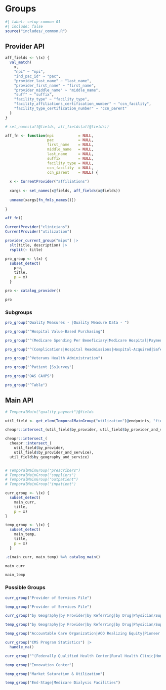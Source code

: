 # Groups {#sec-keygroups}

```r
#| label: setup-common-01
#| include: false
source("includes/_common.R")
```

## Provider API

```r
aff_fields <- \(x) {
  val_match(
    x,
    "npi" ~ "npi",
    "ind_pac_id" ~ "pac",
    "provider_last_name" ~ "last_name",
    "provider_first_name" ~ "first_name",
    "provider_middle_name" ~ "middle_name",
    "suff" ~ "suffix",
    "facility_type" ~ "facility_type",
    "facility_affiliations_certification_number" ~ "ccn_facility",
    "facility_type_certification_number" ~ "ccn_parent"
  )
}

# set_names(aff@fields, aff_fields(aff@fields))

aff_fn <- function(npi           = NULL,
                   pac           = NULL,
                   first_name    = NULL,
                   middle_name   = NULL,
                   last_name     = NULL,
                   suffix        = NULL,
                   facility_type = NULL,
                   ccn_facility  = NULL,
                   ccn_parent    = NULL) {
  
  x <- CurrentProvider("affiliations")
  
  xargs <- set_names(x@fields, aff_fields(x@fields))
  
  unname(xargs[fn_fmls_names()])
  
}

aff_fn()
```


```r
CurrentProvider("clinicians")
CurrentProvider("utilization")

provider_current_group("mips") |> 
  slt(title, description) |> 
  rsplit(~ title)
```


```r
pro_group <- \(x) {
  subset_detect(
    pro, 
    title, 
    p = x)
  }

pro <- catalog_provider()

pro
```

### Subgroups

```r
pro_group("Quality Measures - |Quality Measure Data - ")

pro_group("^Hospital Value-Based Purchasing")

pro_group("^(Medicare Spending Per Beneficiary|Medicare Hospital|Payment)")

pro_group("^(Complications|Hospital Readmissions|Hospital-Acquired|Safety and Healthcare|Unplanned|Timely|Healthcare Associated)")

pro_group("^Veterans Health Administration")

pro_group("^Patient [Ss]urvey")

pro_group("OAS CAHPS")

pro_group("^Table")
```


## Main API

```r
# TemporalMain("quality_payment")@fields

util_field <- get_elem(TemporalMainGroup("utilization")@endpoints, "fields", regex = TRUE)

cheapr::intersect_(util_field$by_provider, util_field$by_provider_and_service)

cheapr::intersect_(
  cheapr::intersect_(
    util_field$by_provider, 
    util_field$by_provider_and_service),
  util_field$by_geography_and_service)


# TemporalMainGroup("prescribers")
# TemporalMainGroup("suppliers")
# TemporalMainGroup("outpatient")
# TemporalMainGroup("inpatient")
```


```r
curr_group <- \(x) {
  subset_detect(
    main_curr, 
    title, 
    p = x)
}

temp_group <- \(x) {
  subset_detect(
    main_temp, 
    title, 
    p = x)
  }

.c(main_curr, main_temp) %=% catalog_main()

main_curr

main_temp
```

### Possible Groups

```r
curr_group("Provider of Services File")

temp_group("Provider of Services File")

curr_group("by Geography|by Provider|by Referring|by Drug|Physician/Supplier Procedure Summary|Hospital Provider Cost Report")

temp_group("by Geography|by Provider|by Referring|by Drug|Physician/Supplier Procedure Summary|Hospital Provider Cost Report")

temp_group("Accountable Care Organization|ACO Realizing Equity|Pioneer ACO Model")

curr_group("CMS Program Statistics") |> 
  handle_na()

curr_group("^(Federally Qualified Health Center|Rural Health Clinic|Home Health Agency|Hospice|Skilled Nursing Facility|Long-Term Care Facility|Hospital|Home Infusion)")

temp_group("Innovation Center")

temp_group("Market Saturation & Utilization")

temp_group("End-Stage|Medicare Dialysis Facilities")
```

